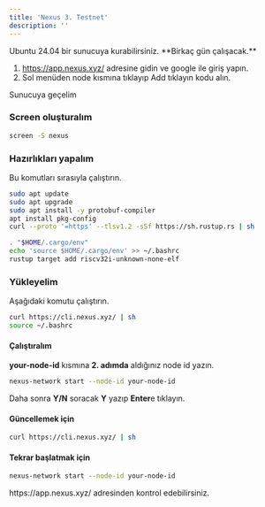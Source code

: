 ```yaml
---
title: 'Nexus 3. Testnet'
description: ''
---
```


<Warning>
Ubuntu 24.04 bir sunucuya kurabilirsiniz. **Birkaç gün çalışacak.**
</Warning>

1. https://app.nexus.xyz/ adresine gidin ve google ile giriş yapın.
2. Sol menüden node kısmına tıklayıp Add tıklayın kodu alın.

Sunucuya geçelim

### Screen oluşturalım

```bash
screen -S nexus
```

### Hazırlıkları yapalım

Bu komutları sırasıyla çalıştırın.
```bash
sudo apt update
sudo apt upgrade
sudo apt install -y protobuf-compiler
apt install pkg-config
curl --proto '=https' --tlsv1.2 -sSf https://sh.rustup.rs | sh

. "$HOME/.cargo/env"
echo 'source $HOME/.cargo/env' >> ~/.bashrc
rustup target add riscv32i-unknown-none-elf
```

### Yükleyelim

Aşağıdaki komutu çalıştırın.

```bash
curl https://cli.nexus.xyz/ | sh
source ~/.bashrc
```

#### Çalıştıralım

**your-node-id** kısmına **2. adımda** aldığınız node id yazın.

```bash
nexus-network start --node-id your-node-id
```

Daha sonra **Y/N** soracak **Y** yazıp **Enter**e tıklayın.

#### Güncellemek için
```bash
curl https://cli.nexus.xyz/ | sh
```

#### Tekrar başlatmak için
```bash
nexus-network start --node-id your-node-id
```

<Note>
https://app.nexus.xyz/ adresinden kontrol edebilirsiniz.
</Note>